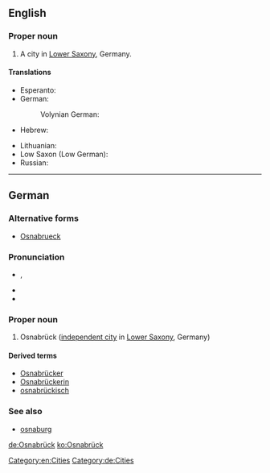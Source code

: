 ==English==
{{wikipedia}}

===Proper noun===
{{en-proper noun}}

# A city in [[Lower Saxony]], Germany.

====Translations====
{{trans-top|city in Lower Saxony}}
* Esperanto: {{t-|eo|Osnabruko}}
* German: {{t+|de|Osnabrück|n}}
*: Volynian German: {{t+|de|Osnabrick|n}}
* Hebrew: {{t-|he|אוסנבריק}}
{{trans-mid}}
* Lithuanian: {{t-|lt|Osnabriukas}}
* Low Saxon (Low German): {{t-|nds|Ossenbrügge|n}}
* Russian: {{t-|ru|Оснабрюк|tr=Osnabrjúk}}
{{trans-bottom}}

[[Category:en:Cities]]
----

==German==
{{wikipedia|lang=de}}

===Alternative forms===
* [[Osnabrueck]]

===Pronunciation===
* {{a|Standard New High German}} {{IPA|[ˈɔsnaˌbʁʏk]|lang=de}}, {{X-SAMPA|["Osna%bRYk]|lang=de}}
* {{audio|De-Osnabrück-pronunciation.ogg|Audio}}
* {{audio|De-Osnabrück.ogg|Audio}}

===Proper noun===
{{de-proper noun}}

# Osnabrück ([[independent city]] in [[Lower Saxony]], Germany)

====Derived terms====
* [[Osnabrücker]]
* [[Osnabrückerin]]
* [[osnabrückisch]]

===See also===
* [[osnaburg]]

[[Category:de:Cities]]

[[de:Osnabrück]]
[[ko:Osnabrück]]